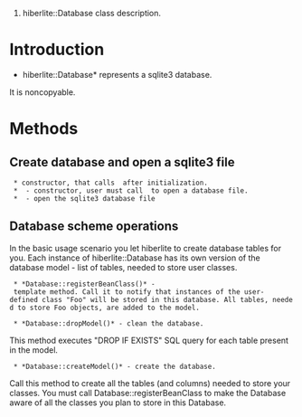 #hiberlite::Database class description.

= Introduction =

*hiberlite::Database* represents a sqlite3 database.
It is noncopyable.

= Methods =
== Create database and open a sqlite3 file ==
  * {{{Database::Database(std::string filename)}}}constructor, that calls {{{Database::open(filename)}}} after initialization.
  * {{{Database::Database()}}} - constructor, user must call {{{Database::open(...)}}} to open a database file.
  * {{{Database::open(std::string filename)}}} - open the sqlite3 database file

== Database scheme operations ==
In the basic usage  scenario you let hiberlite to create database tables for you.
Each instance of hiberlite::Database has its own version of the database model - list of tables, needed to store user classes.

  * *Database::registerBeanClass<Foo>()* - template method. Call it to notify that instances of the user-defined class "Foo" will be stored in this database. All tables, needed to store Foo objects, are added to the model.

  * *Database::dropModel()* - clean the database.
This method executes "DROP IF EXISTS" SQL query for each table present in the model.

  * *Database::createModel()* - create the database.
Call this method to create all the tables (and columns) needed to store your classes.
You must call Database::registerBeanClass to make the Database aware of all the classes you plan to store in this Database.
